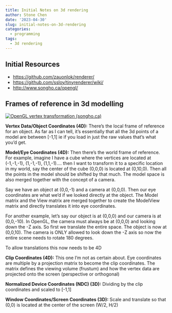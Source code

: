 ```yaml
---
title: Initial Notes on 3d rendering
author: Stone Chen
date: '2023-04-30'
slug: initial-notes-on-3d-rendering
categories:
  - programming
tags:
  - 3d rendering
---
```


## Initial Resources

-   <https://github.com/zauonlok/renderer/>
-   <https://github.com/ssloy/tinyrenderer/wiki/>
-   <http://www.songho.ca/opengl/>

## Frames of reference in 3d modelling

[![OpenGL vertex transformation (songho.ca)](images/paste-C94E32C4.png)](http://www.songho.ca/opengl/gl_transform.html)

**Vertex Data/Object Coordinates (4D):** There's the local frame of reference for an object. As far as I can tell, it's essentially that all the 3d points of a model are between [-1,1] ie if you load in just the raw values that's what you'd get.

**Model/Eye Coordinates (4D):** Then there's the world frame of reference. For example, imagine I have a cube where the vertices are located at (-1,-1,-1), (1,-1,-1), (1,1,-1).... then I want to transform it to a specific location in my world, say the center of the cube (0,0,0) is located at (0,10,0). Then all the points in the model should be shifted by that much. The model space is also merged together with the concept of a camera.

Say we have an object at (0,0,-1) and a camera at (0,0,0). Then our eye coordinates are what we'd if we looked directly at the object. The Model matrix and the View matrix are merged together to create the ModelView matrix and directly translates it into eye coordinates.

For another example, let's say our object is at (0,0,0) and our camera is at (0,0,-10). In OpenGL, the camera must always be at (0,0,0) and looking down the -Z axis. So first we translate the entire space. The object is now at (0,0,10). The camera is ONLY allowed to look down the -Z axis so now the entire scene needs to rotate 180 degrees.

To allow translations this now needs to be 4D

**Clip Coordinates (4D):** This one I'm not as certain about. Eye coordinates are multiple by a projection matrix to become the clip coordinates. The matrix defines the viewing volume (frustum) and how the vertex data are projected onto the screen (perspective or orthogonal)

**Normalized Device Coordinates (NDC) (3D):** Dividing by the clip coordinates and scaled to [-1,1]

**Window Coordinates/Screen Coordinates (3D):** Scale and translate so that (0,0) is located at the center of the screen (W/2, H/2)
